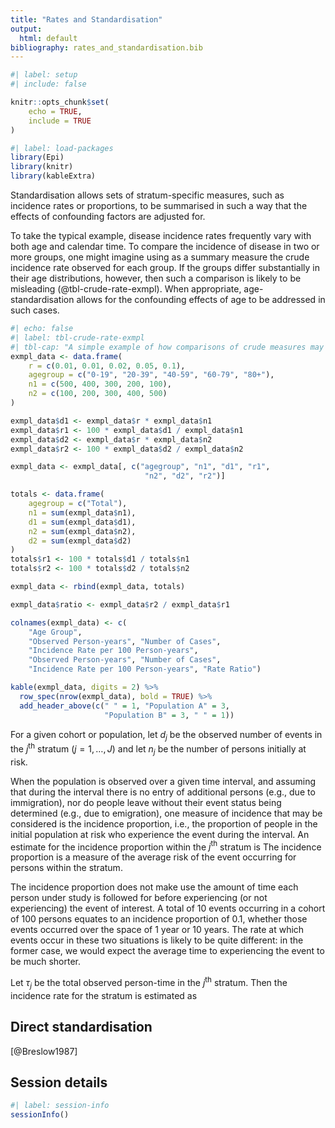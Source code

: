 ```yaml
---
title: "Rates and Standardisation"
output:
  html: default
bibliography: rates_and_standardisation.bib
---
```


```r
#| label: setup
#| include: false

knitr::opts_chunk$set(
    echo = TRUE,
    include = TRUE
)
```

```r
#| label: load-packages
library(Epi)
library(knitr)
library(kableExtra)
```

Standardisation allows sets of stratum-specific measures,
such as incidence rates or proportions, to be summarised
in such a way that the effects of confounding factors are
adjusted for.

To take the typical example, disease incidence rates frequently
vary with both age and calendar time. To compare the incidence
of disease in two or more groups, one might imagine using as
a summary measure the crude incidence rate observed for each
group. If the groups differ substantially in their age
distributions, however, then such a comparison is likely to be
misleading (@tbl-crude-rate-exmpl). When appropriate,
age-standardisation allows for the confounding effects of
age to be addressed in such cases.

```r
#| echo: false
#| label: tbl-crude-rate-exmpl
#| tbl-cap: "A simple example of how comparisons of crude measures may be confounded by differences in age structures. In this case, the two populations have identical age-specific rates, but the overall crude incidence rates differ due to the dramatically different age structures."
exmpl_data <- data.frame(
    r = c(0.01, 0.01, 0.02, 0.05, 0.1),
    agegroup = c("0-19", "20-39", "40-59", "60-79", "80+"),
    n1 = c(500, 400, 300, 200, 100),
    n2 = c(100, 200, 300, 400, 500)
)

exmpl_data$d1 <- exmpl_data$r * exmpl_data$n1
exmpl_data$r1 <- 100 * exmpl_data$d1 / exmpl_data$n1
exmpl_data$d2 <- exmpl_data$r * exmpl_data$n2
exmpl_data$r2 <- 100 * exmpl_data$d2 / exmpl_data$n2

exmpl_data <- exmpl_data[, c("agegroup", "n1", "d1", "r1",
                              "n2", "d2", "r2")]

totals <- data.frame(
    agegroup = c("Total"),
    n1 = sum(exmpl_data$n1),
    d1 = sum(exmpl_data$d1),
    n2 = sum(exmpl_data$n2),
    d2 = sum(exmpl_data$d2)
)
totals$r1 <- 100 * totals$d1 / totals$n1
totals$r2 <- 100 * totals$d2 / totals$n2

exmpl_data <- rbind(exmpl_data, totals)

exmpl_data$ratio <- exmpl_data$r2 / exmpl_data$r1

colnames(exmpl_data) <- c(
    "Age Group",
    "Observed Person-years", "Number of Cases",
    "Incidence Rate per 100 Person-years",
    "Observed Person-years", "Number of Cases",
    "Incidence Rate per 100 Person-years", "Rate Ratio")

kable(exmpl_data, digits = 2) %>%
  row_spec(nrow(exmpl_data), bold = TRUE) %>%
  add_header_above(c(" " = 1, "Population A" = 3,
                     "Population B" = 3, " " = 1))
```

For a given cohort or population, let $d_j$ be the
observed number of events in the $j^{\text{th}}$ stratum
($j = 1, \dots, J$) and let $n_j$ be the number of persons
initially at risk.

When the population is observed over a given time interval,
and assuming that during the interval there is no entry of
additional persons (e.g., due to immigration), nor do people leave
without their event status being determined (e.g., due to
emigration), one measure of incidence that may be considered
is the incidence proportion, i.e., the proportion of people
in the initial population at risk who experience the
event during the
interval. An estimate for the incidence proportion within the
$j^{\text{th}}$ stratum is
\begin{equation}
\hat{p}_j = \frac{d_j}{n_j} .
\end{equation}
The incidence proportion is a measure of the average risk of
the event occurring for persons within the stratum.

The incidence proportion does not make use the amount of time
each person under study is followed for before experiencing
(or not experiencing) the event of interest. A total of
10 events occurring in a cohort of 100 persons equates to an
incidence proportion of 0.1, whether those events occurred
over the space of 1 year or 10 years. The rate at which
events occur in these two situations
is likely to be quite different: in the former case, we would
expect the average time to experiencing the event to be
much shorter. 

Let $\tau_j$ be the total observed person-time in the
$j^{\text{th}}$ stratum.
Then the incidence rate for the stratum is estimated as
\begin{equation}
\hat{\lambda}_j = \frac{d_j}{\tau_j} .
\end{equation}



## Direct standardisation



[@Breslow1987]

## Session details

```r
#| label: session-info
sessionInfo()
```